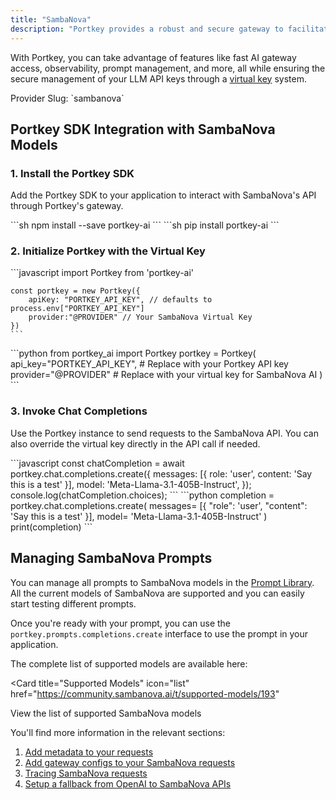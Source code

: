 ```yaml
---
title: "SambaNova"
description: "Portkey provides a robust and secure gateway to facilitate the integration of various Large Language Models (LLMs) into your applications, including [SambaNova AI](https://sambanova.ai/)."
---
```



With Portkey, you can take advantage of features like fast AI gateway access, observability, prompt management, and more, all while ensuring the secure management of your LLM API keys through a [virtual key](/product/ai-gateway/virtual-keys) system.

<Note>
Provider Slug: `sambanova`
</Note>

## Portkey SDK Integration with SambaNova Models

### **1. Install the Portkey SDK**

Add the Portkey SDK to your application to interact with SambaNova's API through Portkey's gateway.

<Tabs>
  <Tab title="NodeJS">
    ```sh
    npm install --save portkey-ai
    ```
  </Tab>
  <Tab title="Python">
    ```sh
    pip install portkey-ai
    ```
  </Tab>
</Tabs>

### **2. Initialize Portkey with the Virtual Key**

<Tabs>
  <Tab title="NodeJS SDK">
    ```javascript
    import Portkey from 'portkey-ai'

    const portkey = new Portkey({
        apiKey: "PORTKEY_API_KEY", // defaults to process.env["PORTKEY_API_KEY"]
        provider:"@PROVIDER" // Your SambaNova Virtual Key
    })
    ```
  </Tab>
  <Tab title="Python SDK">
    ```python
    from portkey_ai import Portkey
    portkey = Portkey(
        api_key="PORTKEY_API_KEY",  # Replace with your Portkey API key
        provider="@PROVIDER"   # Replace with your virtual key for SambaNova AI
    )
    ```
  </Tab>
</Tabs>

### **3. Invoke Chat Completions**

Use the Portkey instance to send requests to the SambaNova API. You can also override the virtual key directly in the API call if needed.

<Tabs>
  <Tab title="NodeJS SDK">
    ```javascript
    const chatCompletion = await portkey.chat.completions.create({
        messages: [{ role: 'user', content: 'Say this is a test' }],
        model: 'Meta-Llama-3.1-405B-Instruct',
    });
    console.log(chatCompletion.choices);
    ```
  </Tab>
  <Tab title="Python SDK">
    ```python
    completion = portkey.chat.completions.create(
        messages= [{ "role": 'user', "content": 'Say this is a test' }],
        model= 'Meta-Llama-3.1-405B-Instruct'
    )
    print(completion)
    ```
  </Tab>
</Tabs>

## Managing SambaNova Prompts

You can manage all prompts to SambaNova models in the [Prompt Library](/product/prompt-library). All the current models of SambaNova are supported and you can easily start testing different prompts.

Once you're ready with your prompt, you can use the `portkey.prompts.completions.create` interface to use the prompt in your application.

The complete list of supported models are available here:

<Card
  title="Supported Models"
  icon="list"
  href="https://community.sambanova.ai/t/supported-models/193"
>
  View the list of supported SambaNova models
</Card>

You'll find more information in the relevant sections:

1. [Add metadata to your requests](/product/observability/metadata)
2. [Add gateway configs to your SambaNova requests](/product/ai-gateway/configs)
3. [Tracing SambaNova requests](/product/observability/traces)
4. [Setup a fallback from OpenAI to SambaNova APIs](/product/ai-gateway/fallbacks)
